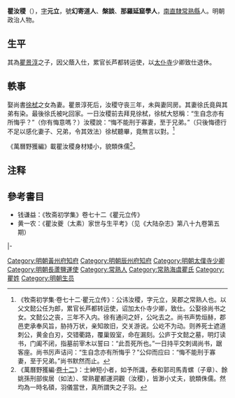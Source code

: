 {{明清人物信息框
| 姓名 = 瞿汝稷
| 圖片名稱= 瞿汝稷.jpg
| 圖片大小 = 180px
| 圖片說明 = 《滄浪亭五百名賢像》之瞿汝稷石刻像
| 最高職務 = 太僕寺少卿
| 國家 = 大明
| 籍貫 = [[南直隸|南直隸]][[常熟縣|常熟縣]]
| 族裔 = 
| 字號 = 字元立，别號洞觀
| 諡號 = 
| 出生日期 = 嘉靖二十七年（1548年）四月初三日
| 出生地點 = [[南直隸|南直隸]][[常熟縣|常熟縣]]
| 逝世日期 = 萬曆三十八年（1610年）三月十三日
| 逝世地點 = [[南直隸|南直隸]][[常熟縣|常熟縣]]
| 墓葬 = 
| 配偶 = 
| 親屬 = （父）[[瞿景淳|瞿景淳]]<br>（弟）[[瞿汝夔|瞿汝夔]]、[[瞿汝益|瞿汝益]]、[[瞿汝說|瞿汝說]]（子）瞿式耒、瞿式鬴、瞿式铉
| 出身 = 
| 經歷 = 
| 著作 = 
}}

'''瞿汝稷'''（{{bd|1548年||1610年||Qu}}），[[表字|字]]'''元立'''，號'''幻寄道人'''、'''槃談'''、'''那羅延窟學人'''，[[南直隸|南直隸]][[常熟縣|常熟縣]]人。明朝政治人物。

==生平==
其為[[瞿景淳|瞿景淳]]之子，因父蔭入仕，累官长芦都转运使，以[[太仆寺|太仆寺]]少卿致仕退休。

==軼事==
娶尚書[[徐栻|徐栻]]之女為妻。瞿景淳死后，汝稷守丧三年，未與妻同房。其妻徐氏竟與其弟有染。最後徐氏被叱回家。一日汝稷前去拜見徐栻，徐栻大怒稱：“生自念亦有所悔乎？”（你有悔意嗎？）汝稷說：“悔不能刑于寡妻，至于兄弟。”（只後悔德行不足以感化妻子、兄弟，令其效法）徐栻聽畢，竟無言以對。<ref>《牧斋初学集·卷七十二·瞿元立传》：公讳汝稷，字元立，吴郡之常熟人也。以父文懿公任为郎，累官长芦都转运使，诏加太仆寺少卿，致仕。公娶徐尚书之女。文懿公之丧，三年不入内。徐有通问之奸，公叱去之。尚书声势烜赫，郡邑吏承奉风旨，胁持万状，亲知故旧，交关游说。公屹不为动。则养死士遮道刺公，黄金白刃，交错衢路，覆巢毁室，命在漏刻。公庐于文懿之墓，明灯读书，门阖不闭，指墓前宰木以誓曰：“此吾死所也。”一日持平交刺谒尚书，踞客座。尚书厉声诘问：“生自念亦有所悔乎？”公仰而应曰：“悔不能刑于寡妻，至于兄弟。”尚书默然而止。</ref>

《萬曆野獲編》載瞿汝稷身材矮小，貌類侏儒<ref>《萬曆野獲編·[[s:萬曆野獲編/卷12#士大夫偉狀|卷十二]]》：士紳短小者，如予所識，泰和郭司馬青螺（子章）、餘姚孫刑部俟居（如法）、常熟瞿都運洞觀（汝稷），皆渺小丈夫，貌類侏儒。然均為一時名碩，羽儀當世，真所謂失之子羽。</ref>。

==注释==
{{reflist}}

==參考書目==
* 钱谦益：《牧斋初学集》卷七十二《瞿元立传》
* 黄一农：《瞿汝夔（太素）家世与生平考》（见《大陆杂志》第八十九卷第五期）

{{start box}}
{{s-off}}
{{s-before|[[范可奇|范可奇]]}}
{{s-title|明朝黃州府知府|萬曆年間}}
{{s-after|[[趙文煒|趙文煒]]}}
|-
{{s-before|[[屠本畯|屠本畯]]}}
{{s-title|明朝辰州府知府|1603年－1606年}}
{{s-after|[[毛允讓|毛允讓]]}}
{{end box}}

{{瞿景淳家族}}
{{DEFAULTSORT:Qu}}
[[Category:明朝黃州府知府|Category:明朝黃州府知府]]
[[Category:明朝辰州府知府|Category:明朝辰州府知府]]
[[Category:明朝太僕寺少卿|Category:明朝太僕寺少卿]]
[[Category:明朝長蘆鹽運使|Category:明朝長蘆鹽運使]]
[[Category:常熟人|Category:常熟人]]
[[Category:常熟海虞瞿氏|Category:常熟海虞瞿氏]]
[[Category:瞿姓|Category:瞿姓]]
[[Category:明朝生员|Category:明朝生员]]